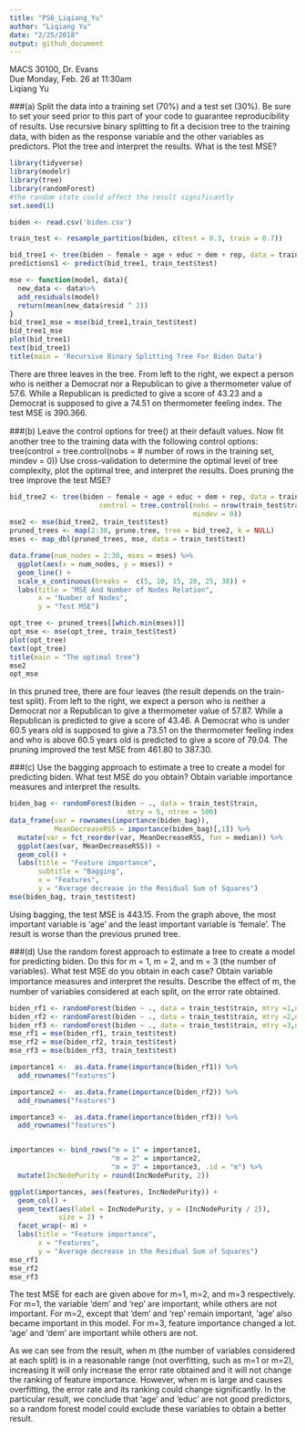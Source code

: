 ```yaml
---
title: "PS6_Liqiang_Yu"
author: "Liqiang Yu"
date: "2/25/2018"
output: github_document
---
```


MACS 30100, Dr. Evans \
Due Monday, Feb. 26 at 11:30am \
Liqiang Yu

###(a) 
Split the data into a training set (70%) and a test set (30%). Be sure to set your seed prior to this part of your code to guarantee reproducibility of results. Use recursive binary splitting to ﬁt a decision tree to the training data, with biden as the response variable and the other variables as predictors. Plot the tree and interpret the results. What is the test MSE?
```r
library(tidyverse)
library(modelr)
library(tree)
library(randomForest)
#the random state could affect the result significantly
set.seed(1)

biden <- read.csv('biden.csv')

train_test <- resample_partition(biden, c(test = 0.3, train = 0.7))

bid_tree1 <- tree(biden ~ female + age + educ + dem + rep, data = train_test$train,method = 'recursive.partition')
predictions1 <- predict(bid_tree1, train_test$test)

mse <- function(model, data){
  new_data <- data%>%
  add_residuals(model)
  return(mean(new_data$resid ^ 2))
}
bid_tree1_mse = mse(bid_tree1,train_test$test)
bid_tree1_mse
plot(bid_tree1)
text(bid_tree1)
title(main = 'Recursive Binary Splitting Tree For Biden Data')
```

There are three leaves in the tree. From left to the right, we expect a person who is neither a Democrat nor a Republican to give a thermometer value of 57.6. While a Republican is predicted to give a score of 43.23 and a Democrat is supposed to give a 74.51 on thermometer feeling index.
The test MSE is 390.366.

###(b) 
Leave the control options for tree() at their default values. Now ﬁt another tree to the training data with the following control options: tree(control = tree.control(nobs = # number of rows in the training set, mindev = 0)) Use cross-validation to determine the optimal level of tree complexity, plot the optimal tree, and interpret the results. Does pruning the tree improve the test MSE?

```r
bid_tree2 <- tree(biden ~ female + age + educ + dem + rep, data = train_test$train,
                      control = tree.control(nobs = nrow(train_test$train),
                                             mindev = 0))
mse2 <- mse(bid_tree2, train_test$test)
pruned_trees <- map(2:30, prune.tree, tree = bid_tree2, k = NULL)
mses <- map_dbl(pruned_trees, mse, data = train_test$test)

data.frame(num_nodes = 2:30, mses = mses) %>%
  ggplot(aes(x = num_nodes, y = mses)) +
  geom_line() + 
  scale_x_continuous(breaks =  c(5, 10, 15, 20, 25, 30)) +
  labs(title = "MSE And Number of Nodes Relation",
       x = "Number of Nodes",
       y = "Test MSE")

opt_tree <- pruned_trees[[which.min(mses)]]
opt_mse <- mse(opt_tree, train_test$test)
plot(opt_tree)
text(opt_tree)
title(main = "The optimal tree")
mse2
opt_mse
```
In this pruned tree, there are four leaves (the result depends on the train-test split). From left to the right, we expect a person who is neither a Democrat nor a Republican to give a thermometer value of 57.87. While a Republican is predicted to give a score of 43.46. A Democrat who is under 60.5 years old is supposed to give a 73.51 on the thermometer feeling index and who is above 60.5 years old is predicted to give a score of 79.04.
The pruning improved the test MSE from 461.80 to 387.30.

###(c) 
Use the bagging approach to estimate a tree to create a model for predicting biden. What test MSE do you obtain? Obtain variable importance measures and interpret the results.

```r
biden_bag <- randomForest(biden ~ ., data = train_test$train,
                             mtry = 5, ntree = 500)
data_frame(var = rownames(importance(biden_bag)),
           MeanDecreaseRSS = importance(biden_bag)[,1]) %>%
  mutate(var = fct_reorder(var, MeanDecreaseRSS, fun = median)) %>%
  ggplot(aes(var, MeanDecreaseRSS)) +
  geom_col() +
  labs(title = "Feature importance",
       subtitle = "Bagging",
       x = "Features",
       y = "Average decrease in the Residual Sum of Squares")
mse(biden_bag, train_test$test)
```

Using bagging, the test MSE is 443.15. From the graph above, the most important variable is 'age' and the least important variable is 'female'. The result is worse than the previous pruned tree.

###(d)
Use the random forest approach to estimate a tree to create a model for predicting biden. Do this for m = 1, m = 2, and m = 3 (the number of variables). What test MSE do you obtain in each case? Obtain variable importance measures and interpret the results. Describe the eﬀect of m, the number of variables considered at each split, on the error rate obtained.

```r
biden_rf1 <- randomForest(biden ~ ., data = train_test$train, mtry =1,ntree = 500)
biden_rf2 <- randomForest(biden ~ ., data = train_test$train, mtry =2,ntree = 500)
biden_rf3 <- randomForest(biden ~ ., data = train_test$train, mtry =3,ntree = 500)
mse_rf1 = mse(biden_rf1, train_test$test)
mse_rf2 = mse(biden_rf2, train_test$test)
mse_rf3 = mse(biden_rf3, train_test$test)

```

```r
importance1 <-  as.data.frame(importance(biden_rf1)) %>%
  add_rownames("features")

importance2 <-  as.data.frame(importance(biden_rf2)) %>%
  add_rownames("features")

importance3 <-  as.data.frame(importance(biden_rf3)) %>%
  add_rownames("features")


importances <- bind_rows("m = 1" = importance1, 
                         "m = 2" = importance2, 
                         "m = 3" = importance3, .id = "m") %>%
  mutate(IncNodePurity = round(IncNodePurity, 2))

ggplot(importances, aes(features, IncNodePurity)) +
  geom_col() +
  geom_text(aes(label = IncNodePurity, y = (IncNodePurity / 2)),
            size = 2) +
  facet_wrap(~ m) +
  labs(title = "Feature importance",
       x = "Features",
       y = "Average decrease in the Residual Sum of Squares")
mse_rf1
mse_rf2
mse_rf3
```

The test MSE for each are given above for m=1, m=2, and m=3 respectively.
For m=1, the variable 'dem' and 'rep' are important, while others are not important. For m=2, except that 'dem' and 'rep' remain important, 'age' also became important in this model. For m=3, feature importance changed a lot. 'age' and 'dem' are important while others are not.

As we can see from the result, when m (the number of variables considered at each split) is in a reasonable range (not overfitting, such as m=1 or m=2), increasing it will only increase the error rate obtained and it will not change the ranking of feature importance. However, when m is large and causes overfitting, the error rate and its ranking could change significantly. In the particular result, we conclude that 'age' and 'educ' are not good predictors, so a random forest model could exclude these variables to obtain a better result.